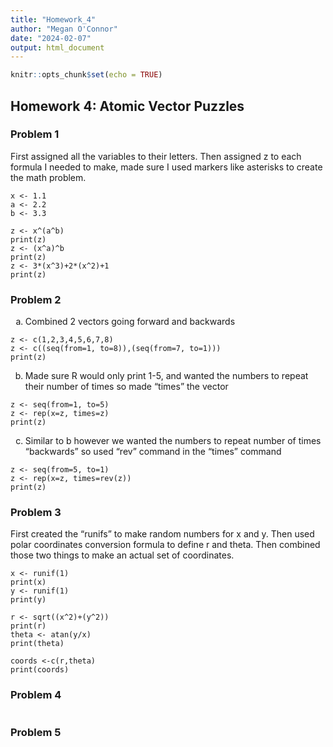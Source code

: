 ```yaml
---
title: "Homework_4"
author: "Megan O'Connor"
date: "2024-02-07"
output: html_document
---
```


```r
knitr::opts_chunk$set(echo = TRUE)
```

## Homework 4: Atomic Vector Puzzles

### Problem 1
First assigned all the variables to their letters. Then assigned z to each formula I needed to make, made sure I used markers like asterisks to create the math problem.
```
x <- 1.1
a <- 2.2
b <- 3.3

z <- x^(a^b)
print(z)
z <- (x^a)^b
print(z)
z <- 3*(x^3)+2*(x^2)+1
print(z)
```

### Problem 2
a.
Combined 2 vectors going forward and backwards
```
z <- c(1,2,3,4,5,6,7,8)
z <- c((seq(from=1, to=8)),(seq(from=7, to=1)))
print(z)
```
b.
Made sure R would only print 1-5, and wanted the numbers to repeat their number of times so made "times" the vector
```
z <- seq(from=1, to=5)
z <- rep(x=z, times=z)
print(z)
```
c.
Similar to b however we wanted the numbers to repeat number of times "backwards" so used "rev" command in the "times" command
```
z <- seq(from=5, to=1)
z <- rep(x=z, times=rev(z))
print(z)
```
### Problem 3
First created the "runifs" to make random numbers for x and y. Then used polar coordinates conversion formula to define r and theta. Then combined those two things to make an actual set of coordinates.
```
x <- runif(1)
print(x)
y <- runif(1)
print(y)

r <- sqrt((x^2)+(y^2))
print(r)
theta <- atan(y/x)
print(theta)

coords <-c(r,theta)
print(coords)
```

### Problem 4
```
```

### Problem 5
```
```